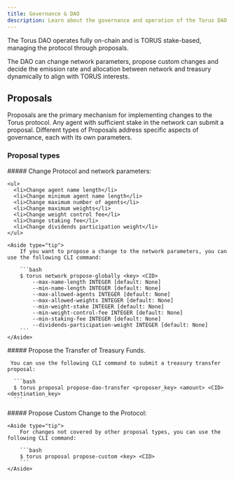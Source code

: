 ```yaml
---
title: Governance & DAO
description: Learn about the governance and operation of the Torus DAO.
---
```



The Torus DAO operates fully on-chain and is TORUS stake-based, managing the protocol through proposals.

The DAO can change network parameters, propose custom changes and decide the emission rate and allocation between network and treasury dynamically to align with TORUS interests.

## Proposals

Proposals are the primary mechanism for implementing changes to the Torus protocol. Any agent with sufficient stake in the network can submit a proposal. Different types of Proposals address specific aspects of governance, each with its own parameters.

### Proposal types

<Tabs>
  <TabItem label="Global Params Proposals">
    ##### Change Protocol and network parameters:

    <ul>
      <li>Change agent name length</li>
      <li>Change minimum agent name length</li>
      <li>Change maximum number of agents</li>
      <li>Change maximum weights</li>
      <li>Change weight control fee</li>
      <li>Change staking fee</li>
      <li>Change dividends participation weight</li>
    </ul>

    <Aside type="tip">
        If you want to propose a change to the network parameters, you can use the following CLI command:

        ```bash
        $ torus network propose-globally <key> <CID>
            --max-name-length INTEGER [default: None]
            --min-name-length INTEGER [default: None]
            --max-allowed-agents INTEGER [default: None]
            --max-allowed-weights INTEGER [default: None]
            --min-weight-stake INTEGER [default: None]
            --min-weight-control-fee INTEGER [default: None]
            --min-staking-fee INTEGER [default: None]
            --dividends-participation-weight INTEGER [default: None]
        ```
    </Aside>

  </TabItem>

  <TabItem label="Dao Treasury Transfer">
     ##### Propose the Transfer of Treasury Funds.

     You can use the following CLI command to submit a treasury transfer proposal:

      ```bash
      $ torus proposal propose-dao-transfer <proposer_key> <amount> <CID> <destination_key>
      ```

  </TabItem>
  <TabItem label="Global Custom">
    ##### Propose Custom Change to the Protocol:
    
    <Aside type="tip">
        For changes not covered by other proposal types, you can use the following CLI command:

        ```bash
        $ torus proposal propose-custom <key> <CID>
        ```
    </Aside>

  </TabItem>
</Tabs>